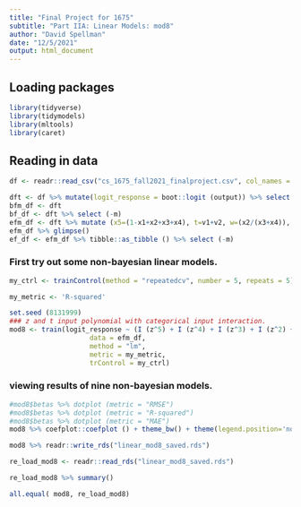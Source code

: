 ```yaml
---
title: "Final Project for 1675"
subtitle: "Part IIA: Linear Models: mod8"
author: "David Spellman"
date: "12/5/2021"
output: html_document
---
```


## Loading packages

```r
library(tidyverse)
library(tidymodels)
library(mltools)
library(caret)
```

## Reading in data

```r
df <- readr::read_csv("cs_1675_fall2021_finalproject.csv", col_names = TRUE)
```

```r
dft <- df %>% mutate(logit_response = boot::logit (output)) %>% select (-output)
bfm_df <- dft
bf_df <- dft %>% select (-m)
efm_df <- dft %>% mutate (x5=(1-x1+x2+x3+x4), t=v1+v2, w=(x2/(x3+x4)), z=(x1+x2)/(x4+x5))
efm_df %>% glimpse()
ef_df <- efm_df %>% tibble::as_tibble () %>% select (-m)
```

### First try out some non-bayesian linear models. 

```r
my_ctrl <- trainControl(method = "repeatedcv", number = 5, repeats = 5)
```

```r
my_metric <- 'R-squared'
```

```r
set.seed (8131999)
### z and t input polynomial with categorical input interaction.
mod8 <- train(logit_response ~ (I (z^5) + I (z^4) + I (z^3) + I (z^2) + z + I (t^5) + I (t^4) + I (t^3) + I (t^2) + t):m, 
                    data = efm_df,
                    method = "lm",
                    metric = my_metric,
                    trControl = my_ctrl)
```

### viewing results of nine non-bayesian models. 

```r
#mod8$betas %>% dotplot (metric = "RMSE")
#mod8$betas %>% dotplot (metric = "R-squared")
#mod8$betas %>% dotplot (metric = "MAE")
mod8 %>% coefplot::coefplot () + theme_bw() + theme(legend.position='none')
```











```r
mod8 %>% readr::write_rds("linear_mod8_saved.rds")
```

```r
re_load_mod8 <- readr::read_rds("linear_mod8_saved.rds")
```

```r
re_load_mod8 %>% summary()
```

```r
all.equal( mod8, re_load_mod8)
```